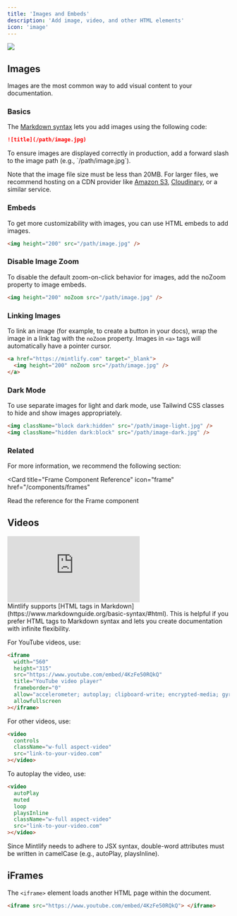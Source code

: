 ```yaml
---
title: 'Images and Embeds'
description: 'Add image, video, and other HTML elements'
icon: 'image'
---
```


<img
  className="rounded-xl"
  src="https://mintlify-assets.b-cdn.net/bigbend.jpg"
/>

## Images

Images are the most common way to add visual content to your documentation.

### Basics

The [Markdown syntax](https://www.markdownguide.org/basic-syntax/#images) lets you add images using the following code:

```md
![title](/path/image.jpg)
```

<Tip>
To ensure images are displayed correctly in production, add a forward slash to the image path (e.g., `/path/image.jpg`).
</Tip>

Note that the image file size must be less than 20MB. For larger files, we recommend hosting on a CDN provider like [Amazon S3](https://aws.amazon.com/s3), [Cloudinary](https://cloudinary.com), or a similar service.

### Embeds

To get more customizability with images, you can use HTML embeds to add images.

```html
<img height="200" src="/path/image.jpg" />
```

### Disable Image Zoom

To disable the default zoom-on-click behavior for images, add the noZoom property to image embeds.

```html
<img height="200" noZoom src="/path/image.jpg" />
```

### Linking Images

To link an image (for example, to create a button in your docs), wrap the image in a link tag with the `noZoom` property. Images in `<a>` tags will automatically have a pointer cursor.

```html
<a href="https://mintlify.com" target="_blank">
  <img height="200" noZoom src="/path/image.jpg" />
</a>
```

### Dark Mode

To use separate images for light and dark mode, use Tailwind CSS classes to hide and show images appropriately.

```html
<img className="block dark:hidden" src="/path/image-light.jpg" />
<img className="hidden dark:block" src="/path/image-dark.jpg" />
```

### Related

For more information, we recommend the following section:

<Card
  title="Frame Component Reference"
  icon="frame"
  href="/components/frames"
>
  Read the reference for the Frame component
</Card>

## Videos

<iframe
  className="w-full aspect-video rounded-xl"
  src="https://www.youtube.com/embed/4KzFe50RQkQ"
  title="YouTube video player"
  frameBorder="0"
  allow="accelerometer; autoplay; clipboard-write; encrypted-media; gyroscope; picture-in-picture"
  allowFullScreen
></iframe>

<br />

<Tip>
Mintlify supports [HTML tags in Markdown](https://www.markdownguide.org/basic-syntax/#html). This is helpful if you prefer HTML tags to Markdown syntax and lets you create documentation with infinite flexibility.
</Tip>

For YouTube videos, use:

```html
<iframe
  width="560"
  height="315"
  src="https://www.youtube.com/embed/4KzFe50RQkQ"
  title="YouTube video player"
  frameborder="0"
  allow="accelerometer; autoplay; clipboard-write; encrypted-media; gyroscope; picture-in-picture"
  allowfullscreen
></iframe>
```

For other videos, use:

```html
<video
  controls
  className="w-full aspect-video"
  src="link-to-your-video.com"
></video>
```

To autoplay the video, use:

```html
<video
  autoPlay
  muted
  loop
  playsInline
  className="w-full aspect-video"
  src="link-to-your-video.com"
></video>
```

<Warning>
Since Mintlify needs to adhere to JSX syntax, double-word attributes must be written in camelCase (e.g., autoPlay, playsInline).
</Warning>

## iFrames

The `<iframe>` element loads another HTML page within the document.

```html
<iframe src="https://www.youtube.com/embed/4KzFe50RQkQ"> </iframe>
```